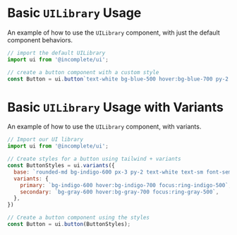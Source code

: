 
<Meta title='Guides/Basic Usage' />

# Basic `UILibrary` Usage

An example of how to use the `UILibrary` component, with just the default component behaviors.

```jsx
// import the default UILibrary
import ui from '@incomplete/ui';

// create a button component with a custom style
const Button = ui.button`text-white bg-blue-500 hover:bg-blue-700 py-2 px-4 rounded`;
```

# Basic `UILibrary` Usage with Variants

An example of how to use the `UILibrary` component, with variants.

```jsx
// Import our UI library
import ui from '@incomplete/ui';

// Create styles for a button using tailwind + variants
const ButtonStyles = ui.variants({
  base: `rounded-md bg-indigo-600 px-3 py-2 text-white text-sm font-semibold shadow-sm`,
  variants: {
    primary: `bg-indigo-600 hover:bg-indigo-700 focus:ring-indigo-500`,
    secondary: `bg-gray-600 hover:bg-gray-700 focus:ring-gray-500`,
  },
})

// Create a button component using the styles
const Button = ui.button(ButtonStyles);
```